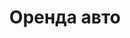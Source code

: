 ---
title: Оренда авто
seo_title: Проект сайта для компанії з оренди авто
seo_description: Розробка веб-сайтів
---